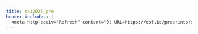 ```yaml
---
title: tai2025_pre
header-includes: |
  <meta http-equiv="Refresh" content="0; URL=https://osf.io/preprints/socarxiv/k7caz_v1">
---
```

